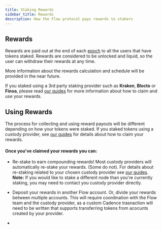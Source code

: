 ```yaml
---
title: Staking Rewards
sidebar_title: Rewards
description: How the Flow protocol pays rewards to stakers
---
```


## Rewards

Rewards are paid out at the end of each [epoch](/staking/#epochs) to all the users that have tokens staked.
Rewards are considered to be unlocked and liquid, so the user can withdraw their rewards
at any time.

More information about the rewards calculation and schedule will be provided in the near future.

If you staked using a 3rd party staking provider such as **Kraken**, **Blocto** or **Finoa**, please read [our guides](/staking/custody-providers/) for more information about how
to claim and use your rewards.

## Using Rewards

The process for collecting and using reward payouts will be different depending on how your tokens were staked.
If you staked tokens using a custody provider, see [our guides](/staking/custody-providers/) for
details about how to claim your rewards.

#### Once you've claimed your rewards you can:

- Re-stake to earn compounding rewards! Most custody providers will automatically re-stake your rewards. (Some do not).
  For details about re-staking related to your chosen custody provider see [our guides](/staking/custody-providers/).
  **Note:** If you would like to stake a different node than you're currently staking, you may need to contact you custody provider directly.

- Deposit your rewards in another Flow account. Or, divide your rewards between multiple accounts. This will
  require coordination with the Flow team and the custody provider, as a custom Cadence trasnaction will need to be written that supports
  transferring tokens from acocunts created by your provider.

-
